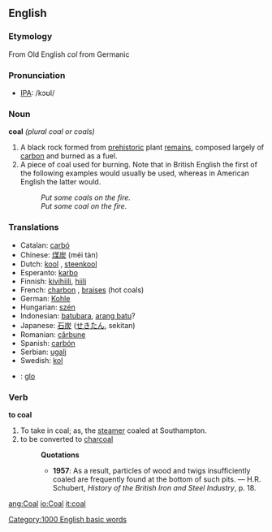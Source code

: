 ==English==

===Etymology===
From Old English ''col'' from Germanic

===Pronunciation===
*[[w:IPA|IPA]]: /kɔʊl/

===Noun===
'''coal''' ''(plural coal or coals)''
# A black rock formed from [[prehistoric]] plant [[remains]], composed largely of [[carbon]] and burned as a fuel.
# A piece of coal used for burning. Note that in British English the first of the following examples would usually be used, whereas in American English the latter would.
#:''Put some coals on the fire.''
#:''Put some coal on the fire.'' 

===Translations===
*Catalan: [[carbó]] {{m}}
*Chinese: [[煤炭]] (méi tàn)
*Dutch: [[kool]] {{m}}, [[steenkool]] {{m}}
*Esperanto: [[karbo]]
*Finnish: [[kivihiili]], [[hiili]]
*French: [[charbon]] {{m}}, [[braises]] {{f}} (hot coals)
*German: [[Kohle]] {{f}}
*Hungarian: [[szén]]
*Indonesian: [[batubara]], [[arang batu]]?
*Japanese: [[石炭]] ([[せきたん]], sekitan)
*Romanian: [[cărbune]] {{m}}
*Spanish: [[carbón]] {{m}}
*Serbian: [[ugalj]] {{m}}
*Swedish: [[kol]]
*{{cy}}: [[glo]] {{m}}

===Verb===
'''to coal'''
#To take in coal; as, the [[steamer]] coaled at Southampton.
#to be converted to [[charcoal]]
#:'''Quotations'''
#:*'''1957''': As a result, particles of wood and twigs insufficiently coaled are frequently found at the bottom of such pits. &mdash; H.R. Schubert, ''History of the British Iron and Steel Industry'', p. 18.

[[Category:1000 English basic words]]

[[ang:Coal]]
[[io:Coal]]
[[it:coal]]